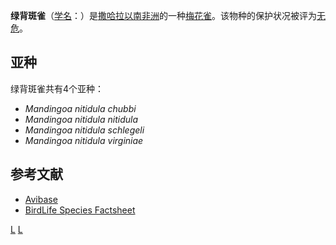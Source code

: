 {{Speciesbox
| taxon = Mandingoa nitidula
| binomial_authority = {{link-en|古斯塔夫·哈特劳布|Gustav Hartlaub|Hartlaub}}, 1865
| image = PyteliaNitidulaGronvold.jpg
| status = LC | status_system = IUCN3.1
| parent_authority = {{link-en|恩斯特·哈特尔特|Ernst Hartert|Hartert}}, 1919
}}

'''绿背斑雀'''（[[学名|学名]]：{{lang|la|''Mandingoa nitidula''}}）是[[撒哈拉以南非洲|撒哈拉以南非洲]]的一种[[梅花雀|梅花雀]]。该物种的保护状况被评为[[无危|无危]]。

== 亚种 ==
绿背斑雀共有4个亚种：
* ''Mandingoa nitidula chubbi'' 
* ''Mandingoa nitidula nitidula'' 
* ''Mandingoa nitidula schlegeli''
* ''Mandingoa nitidula virginiae''

== 参考文献 ==
*[http://www.bsc-eoc.org/avibase/avibase.jsp?pg=summary&lang=EN&id=A4E4574EE8C955D7&ts=1170064141277 Avibase]
*[http://www.birdlife.org/datazone/species/index.html?action=SpcHTMDetails.asp&sid=8612&m=0 BirdLife Species Factsheet]
{{Taxonbar}}
[[Category:梅花雀科|L]]
[[Category:非洲鸟类|L]]

{{Estrildidae-stub}}
